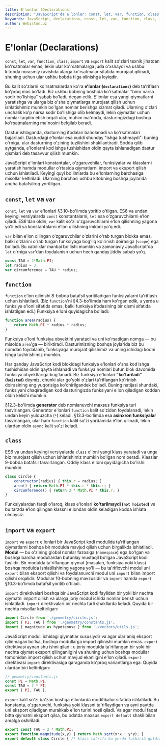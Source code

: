 ```yaml
---
title: E'lonlar (Declarations)
description: "JavaScript'da e'lonlar: const, let, var, function, class, import va export. O'zgaruvchilar, funksiyalar, klasslar va modullar e'lon qilish."
keywords: JavaScript, declarations, const, let, var, function, class, import, export, variables, functions, classes, modules
author: Webiston.uz
---
```


# E'lonlar (Declarations)

`const`, `let`, `var`, `function`, `class`, `import` va `export` kalit so'zlari texnik jihatdan ko'rsatmalar emas, lekin ular ko'rsatmalarga juda o'xshaydi va ushbu kitobda norasmiy ravishda ularga ko'rsatmalar sifatida murojaat qilinadi, shuning uchun ular ushbu bobda tilga olinishga loyiqdir.

Bu kalit so'zlarni ko'rsatmalardan ko'ra **e'lonlar (`declarations`)** deb ta'riflash ko'proq mos bo'ladi. Biz ushbu bobning boshida ko'rsatmalar "biror narsa sodir bo'lishiga" sabab bo'ladi, degan edik. E'lonlar esa yangi qiymatlarni yaratishga va ularga biz o'sha qiymatlarga murojaat qilish uchun ishlatishimiz mumkin bo'lgan nomlar berishga xizmat qiladi. Ularning o'zlari unchalik ko'p narsa sodir bo'lishiga olib kelmaydi, lekin qiymatlar uchun nomlar taqdim etish orqali ular, muhim ma'noda, dasturingizdagi boshqa ko'rsatmalarning ma'nosini belgilab beradi.

Dastur ishlaganda, dasturning ifodalari baholanadi va ko'rsatmalari bajariladi. Dasturdagi e'lonlar esa xuddi shunday "ishga tushmaydi": buning o'rniga, ular dasturning o'zining tuzilishini shakllantiradi. Sodda qilib aytganda, e'lonlarni kod ishga tushishidan oldin qayta ishlanadigan dastur qismlari deb tasavvur qilish mumkin.

JavaScript e'lonlari konstantalar, o'zgaruvchilar, funksiyalar va klasslarni yaratish hamda modullar o'rtasida qiymatlarni import va eksport qilish uchun ishlatiladi. Keyingi quyi bo'limlarda bu e'lonlarning barchasiga misollar keltiriladi. Ularning barchasi ushbu kitobning boshqa joylarida ancha batafsilroq yoritilgan.

## `const`, `let` va `var`

`const`, `let` va `var` e'lonlari §3.10-bo'limda yoritib o'tilgan. ES6 va undan keyingi versiyalarda `const` konstantalarni, `let` esa o'zgaruvchilarni e'lon qiladi. ES6'dan oldin, `var` kalit so'zi o'zgaruvchilarni e'lon qilishning yagona yo'li edi va konstantalarni e'lon qilishning imkoni yo'q edi.

`var` bilan e'lon qilingan o'zgaruvchilar o'zlarini o'rab turgan blokka emas, balki o'zlarini o'rab turgan funksiyaga bog'liq ko'rinish doirasiga (`scope`) ega bo'ladi. Bu xatoliklar manbai bo'lishi mumkin va zamonaviy JavaScript'da `let` o'rniga `var`'dan foydalanish uchun hech qanday jiddiy sabab yo'q.

``` js
const TAU = 2*Math.PI;
let radius = 3;
var circumference = TAU * radius;
```

## `function`

`function` e'lon qilinishi 8-bobda batafsil yoritiladigan funksiyalarni ta'riflash uchun ishlatiladi. (Biz `function`'ni §4.3-bo'limda ham ko'rgan edik, u yerda u funksiya e'loni sifatida emas, balki funksiya ifodasining bir qismi sifatida ishlatilgan edi.) Funksiya e'loni quyidagicha bo'ladi:

``` js
function area(radius) {
    return Math.PI * radius * radius;
}
```

Funksiya e'loni funksiya obyektini yaratadi va uni ko'rsatilgan nomga — bu misolda `area`'ga — biriktiradi. Dasturimizning boshqa joylarida biz bu nomdan foydalanib, funksiyaga murojaat qilishimiz va uning ichidagi kodni ishga tushirishimiz mumkin.

Har qanday JavaScript kodi blokidagi funksiya e'lonlari o'sha kod ishga tushishidan oldin qayta ishlanadi va funksiya nomlari butun blok davomida funksiya obyektlariga bog'lanadi. Biz funksiya e'lonlari **"ko'tariladi" (`hoisted`)** deymiz, chunki ular go'yoki o'zlari ta'riflangan ko'rinish doirasining eng yuqorisiga ko'chirilgandek bo'ladi. Buning natijasi shundaki, funksiyani chaqiradigan kod dasturingizda funksiyani e'lon qiladigan koddan oldin kelishi mumkin.

§12.3-bo'limda **generator** deb nomlanuvchi maxsus funksiya turi tasvirlangan. Generator e'lonlari `function` kalit so'zidan foydalanadi, lekin undan keyin yulduzcha (`*`) keladi. §13.3-bo'limda esa **asinxron funksiyalar** tasvirlangan, ular ham `function` kalit so'zi yordamida e'lon qilinadi, lekin ulardan oldin `async` kalit so'zi keladi.

## `class`

ES6 va undan keyingi versiyalarda `class` e'loni yangi klass yaratadi va unga biz murojaat qilish uchun ishlatishimiz mumkin bo'lgan nom beradi. Klasslar 9-bobda batafsil tasvirlangan. Oddiy klass e'loni quyidagicha bo'lishi mumkin:

``` js
class Circle {
    constructor(radius) { this.r = radius; }
    area() { return Math.PI * this.r * this.r; }
    circumference() { return 2 * Math.PI * this.r; }
}
```

Funksiyalardan farqli o'laroq, klass e'lonlari **ko'tarilmaydi (`not hoisted`)** va bu tarzda e'lon qilingan klassni e'londan oldin keladigan kodda ishlata olmaysiz.

## `import` va `export`

`import` va `export` e'lonlari bir JavaScript kodi modulida ta'riflangan qiymatlarni boshqa bir modulda mavjud qilish uchun birgalikda ishlatiladi. **Modul** — bu o'zining global nomlar fazosiga (`namespace`) ega bo'lgan va boshqa barcha modullardan butunlay mustaqil bo'lgan JavaScript kodi faylidir. Bir modulda ta'riflangan qiymat (masalan, funksiya yoki klass) boshqa modulda ishlatilishining yagona yo'li — bu ta'riflovchi modul uni `export` bilan eksport qilishi va foydalanuvchi modul uni `import` bilan import qilishi orqalidir. Modullar 10-bobning mavzusidir va `import` hamda `export` §10.3-bo'limda batafsil yoritib o'tiladi.

`import` direktivalari boshqa bir JavaScript kodi faylidan bir yoki bir nechta qiymatni import qilish va ularga joriy modul ichida nomlar berish uchun ishlatiladi. `import` direktivalari bir nechta turli shakllarda keladi. Quyida bir nechta misollar keltirilgan:

``` js
import Circle from './geometry/circle.js';
import { PI, TAU } from './geometry/constants.js';
import { magnitude as hypotenuse } from './vectors/utils.js';
```

JavaScript moduli ichidagi qiymatlar xususiydir va agar ular aniq eksport qilinmagan bo'lsa, boshqa modullarga import qilinishi mumkin emas. `export` direktivasi aynan shu ishni qiladi: u joriy modulda ta'riflangan bir yoki bir nechta qiymat eksport qilinganligini va shuning uchun boshqa modullar tomonidan import qilish uchun mavjud ekanligini e'lon qiladi. `export` direktivasi `import` direktivasiga qaraganda ko'proq variantlarga ega. Quyida ulardan biri keltirilgan:

``` js
// geometry/constants.js
const PI = Math.PI;
const TAU = 2 * PI;
export { PI, TAU };
```

`export` kalit so'zi ba'zan boshqa e'lonlarda modifikator sifatida ishlatiladi. Bu konstanta, o'zgaruvchi, funksiya yoki klassni ta'riflaydigan va ayni paytda uni eksport qiladigan murakkab e'lon turini hosil qiladi. Va agar modul faqat bitta qiymatni eksport qilsa, bu odatda maxsus `export default` shakli bilan amalga oshiriladi:

``` js
export const TAU = 2 * Math.PI;
export function magnitude(x,y) { return Math.sqrt(x*x + y*y); }
export default class Circle { /* klass ta'rifi bu yerda tushirib qoldirilgan */ }
```